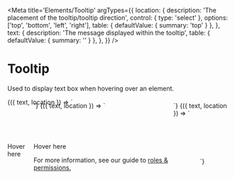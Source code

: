 
<Meta
  title='Elements/Tooltip'
  argTypes={{
    location: {
      description: 'The placement of the tooltip/tooltip direction',
      control: { type: 'select' },
      options: ['top', 'bottom', 'left', 'right'],
      table: { defaultValue: { summary: 'top' } },
    },
    text: {
      description: 'The message displayed within the tooltip',
      table: { defaultValue: { summary: '' } },
    },
  }}
/>

# Tooltip

Used to display text box when hovering over an element.

<Canvas>
  <Story
    name='Tooltip'
    args={{
      text: 'Test information for the tooltip',
      location: 'top',
    }}
  >
    {({ text, location }) => `
<div style="width: 100%; height: 200px; display: flex; align-items: center; justify-content:center">
  <v-tooltip text='${text}' location="${location}">
    <p>Hover here</p>
  </v-tooltip>
<div>
    `}
  </Story>
</Canvas>

<Canvas>
  <Story
    name='With HTML content'
    args={{
      text: 'Test information for the tooltip',
      location: 'top',
    }}
  >
    {({ text, location }) => `
<div style="width: 100%; height: 200px; display: flex; align-items: center; justify-content:center">
  <v-tooltip text='${text}' location="${location}">
    <p>Hover here</p>
    <span slot="text">For more information, see our guide to <a href="">roles & permissions.</a></span>
  </v-tooltip>
<div>
    `}
  </Story>
</Canvas>

<Canvas>
  <Story
    name='Icon'
    args={{
      text: 'Revoke',
      location: 'top',
    }}
  >
    {({ text, location }) => `
<div style="width: 100%; height: 200px; display: flex; align-items: center; justify-content:center">
  <v-tooltip text='${text}' location="${location}">
    <v-icon slot='icon' name='checkmark'></v-icon>
    <v-icon name='trash-can-outline'></v-icon'>
  </v-tooltip>
<div>
    `}
  </Story>
</Canvas>
